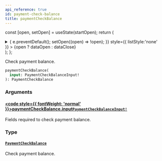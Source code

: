 ```yaml
---
api_reference: true
id: payment-check-balance
title: paymentCheckBalance
---
```






const [open, setOpen] = useState(startOpen);
return (
<details {...(open ? { open: true } : {})} className="details" style={{ border:'none', boxShadow:'none', background:'var(--ifm-background-color)' }}>
<summary
onClick={(e) => {
e.preventDefault();
setOpen((open) => !open);
}}
style={{ listStyle:'none' }} >
{open ? dataOpen : dataClose}
</summary>
{open && children}
</details>
);
};

Check payment balance.

```graphql
paymentCheckBalance(
  input: PaymentCheckBalanceInput!
): PaymentCheckBalance
```

### Arguments

#### [<code style={{ fontWeight: 'normal' }}>paymentCheckBalance.<b>input</b></code>](#)<Bullet />[`PaymentCheckBalanceInput!`](../../../api-reference/payments/inputs/payment-check-balance-input.mdx) <Badge class="badge badge--secondary" text="non-null"/> <Badge class="badge badge--secondary" text="input"/> <Badge class="badge badge--secondary" text="payments"/>

Fields required to check payment balance.

### Type

#### [`PaymentCheckBalance`](../../../api-reference/payments/objects/payment-check-balance.mdx) <Badge class="badge badge--secondary" text="object"/> <Badge class="badge badge--secondary" text="payments"/>

Check payment balance.
